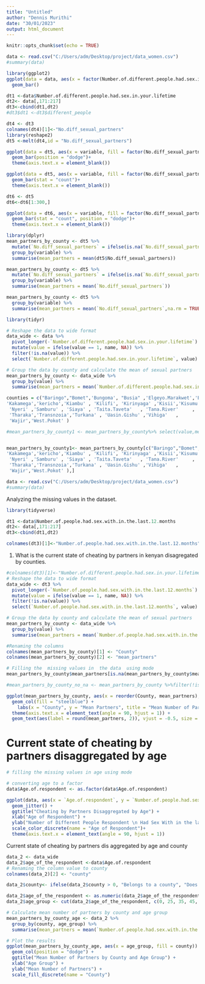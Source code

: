 ```yaml
---
title: "Untitled"
author: "Dennis Murithi"
date: "30/01/2023"
output: html_document
---
```


```r
knitr::opts_chunk$set(echo = TRUE)
```

```r
data <- read.csv("C:/Users/adm/Desktop/project/data_women.csv")
#summary(data)
```

```r
library(ggplot2)
ggplot(data = data, aes(x = factor(Number.of.different.people.had.sex.in.your.lifetime)))+
  geom_bar()
```

```r
dt1 <-data$Number.of.different.people.had.sex.in.your.lifetime
dt2<- data[,171:217]
dt3<-cbind(dt1,dt2)
#dt3$dt1 <-dt3$different_people
```


```r
dt4 <- dt3
colnames(dt4)[1]<-"No.diff_sexual_partners"
library(reshape2)
dt5 <-melt(dt4,id = "No.diff_sexual_partners")
```


```r
ggplot(data = dt5, aes(x = variable, fill = factor(No.diff_sexual_partners)))+
  geom_bar(position = "dodge")+
  theme(axis.text.x = element_blank())
```



```r
ggplot(data = dt5, aes(x = variable, fill = factor(No.diff_sexual_partners)))+
  geom_bar(stat = "count")+
  theme(axis.text.x = element_blank())
```

```r
dt6 <- dt5
dt6<-dt6[1:300,]
```

```r
ggplot(data = dt6, aes(x = variable, fill = factor(No.diff_sexual_partners)))+
  geom_bar(stat = "count", position = "dodge")+
  theme(axis.text.x = element_blank())
```

```r
library(dplyr)
mean_partners_by_county <- dt5 %>%
  mutate(`No.diff_sexual_partners` = ifelse(is.na(`No.diff_sexual_partners`), mean(`No.diff_sexual_partners`, na.rm = TRUE), `No.diff_sexual_partners`)) %>%
  group_by(variable) %>%
  summarise(mean_partners = mean(dt5$No.diff_sexual_partners))

```


```r
mean_partners_by_county <- dt5 %>%
  mutate(`No.diff_sexual_partners` = ifelse(is.na(`No.diff_sexual_partners`), mean(table(`No.diff_sexual_partners`, na.rm = TRUE), `No.diff_sexual_partners`))) %>%
  group_by(variable) %>%
  summarise(mean_partners = mean(`No.diff_sexual_partners`))

```

```r
mean_partners_by_county <- dt5 %>%
  group_by(variable) %>%
  summarise(mean_partners = mean(`No.diff_sexual_partners`,na.rm = TRUE))
```


```r
library(tidyr)

# Reshape the data to wide format
data_wide <- data %>%
  pivot_longer(-`Number.of.different.people.had.sex.in.your.lifetime`) %>%
  mutate(value = ifelse(value == 1, name, NA)) %>%
  filter(!is.na(value)) %>%
  select(`Number.of.different.people.had.sex.in.your.lifetime`, value)

```

```r
# Group the data by county and calculate the mean of sexual partners
mean_partners_by_county <- data_wide %>%
  group_by(value) %>%
  summarise(mean_partners = mean(`Number.of.different.people.had.sex.in.your.lifetime`, na.rm = TRUE))
```


```r
counties = c("Baringo","Bomet",'Bungoma', "Busia" ,'Elgeyo.Marakwet','Embu','Garissa' ,'Homa.Bay','Isiolo','Kajiado' ,       
'Kakamega','kericho','Kiambu' , 'Kilifi', 'Kirinyaga' ,'Kisii','Kisumu' ,'Kitui', 'Kwale'   ,        'Laikipia' ,'Lamu' ,  'Machakos'  ,'Makueni' , 'Mandera'  ,"Marsabit" ,'Meru' ,  'Migori', 'Mombasa'   ,      'Muranga' ,    'Nairobi' ,'Nakuru' ,"Nandi"  , "Narok" , 'Nyamira',  'Nyandarua'   ,   
 'Nyeri' ,'Samburu' , 'Siaya' , 'Taita.Taveta'   , 'Tana.River'     ,
 'Tharaka','Transnzoia','Turkana' , 'Uasin.Gishu' ,'Vihiga'   ,      
 'Wajir','West.Pokot' )

#mean_partners_by_county1 <- mean_partners_by_county%>% select(value,mean_~1)%>% filter(value = counties)


mean_partners_by_county1<- mean_partners_by_county[c("Baringo","Bomet",'Bungoma', "Busia" ,'Elgeyo.Marakwet','Embu','Garissa' ,'Homa.Bay','Isiolo','Kajiado' ,       
'Kakamega','kericho','Kiambu' , 'Kilifi', 'Kirinyaga' ,'Kisii','Kisumu' ,'Kitui', 'Kwale'   ,        'Laikipia' ,'Lamu' ,  'Machakos'  ,'Makueni' , 'Mandera'  ,"Marsabit" ,'Meru' ,  'Migori', 'Mombasa'   ,      'Muranga' ,    'Nairobi' ,'Nakuru' ,"Nandi"  , "Narok" , 'Nyamira',  'Nyandarua'   ,   
 'Nyeri' ,'Samburu' , 'Siaya' , 'Taita.Taveta'   , 'Tana.River'     ,
 'Tharaka','Transnzoia','Turkana' , 'Uasin.Gishu' ,'Vihiga'   ,      
 'Wajir','West.Pokot' ),]
```




```r
data <- read.csv("C:/Users/adm/Desktop/project/data_women.csv")
#summary(data)
```

Analyzing the  missing values in the dataset.

```r
library(tidyverse)
```



```r
dt1 <-data$Number.of.people.had.sex.with.in.the.last.12.months
dt2<- data[,171:217]
dt3<-cbind(dt1,dt2)

colnames(dt3)[1]<-"Number.of.people.had.sex.with.in.the.last.12.months"

```

1. What is the current state of cheating by partners in kenyan disagregated by counties.

```r
#colnames(dt3)[1]<-"Number.of.different.people.had.sex.in.your.lifetime"
# Reshape the data to wide format
data_wide <- dt3 %>%
  pivot_longer(-`Number.of.people.had.sex.with.in.the.last.12.months`) %>%
  mutate(value = ifelse(value == 1, name, NA)) %>%
  filter(!is.na(value)) %>%
  select(`Number.of.people.had.sex.with.in.the.last.12.months`, value)
```

```r
# Group the data by county and calculate the mean of sexual partners
mean_partners_by_county <- data_wide %>%
  group_by(value) %>%
  summarise(mean_partners = mean(`Number.of.people.had.sex.with.in.the.last.12.months`, na.rm = TRUE))

#Renaming the columns
colnames(mean_partners_by_county)[1] <- "County"
colnames(mean_partners_by_county)[2] <- "mean_partners"

# Filling the  missing values in  the data  using mode
mean_partners_by_county$mean_partners[is.na(mean_partners_by_county$mean_partners)] <- mean(mean_partners_by_county$mean_partners, na.rm = TRUE)

#mean_partners_by_county_no_na <- mean_partners_by_county %>%filter(!is.na(mean_partners))
```

```r
ggplot(mean_partners_by_county, aes(x = reorder(County, mean_partners), y = mean_partners)) +
  geom_col(fill = "steelblue") +
    labs(x = "County", y = "Mean Partners", title = "Mean Number of Partners by County")+
  theme(axis.text.x = element_text(angle = 90, hjust = 1)) +
  geom_text(aes(label = round(mean_partners, 2)), vjust = -0.5, size = 3)
```

# Current state of cheating by partners disaggregated by age 


```r
# filling the missing values in age using mode

# converting age to a factor
data$Age.of.respondent <- as.factor(data$Age.of.respondent)

ggplot(data, aes(x = `Age.of.respondent`, y = `Number.of.people.had.sex.with.in.the.last.12.months`, color = `Age.of.respondent`)) +
  geom_jitter() +
  ggtitle("Cheating by Partners Disaggregated by Age") +
  xlab("Age of Respondent") +
  ylab("Number of Different People Respondent \n Had Sex With in the last 12 months") +
  scale_color_discrete(name = "Age of Respondent")+
  theme(axis.text.x = element_text(angle = 90, hjust = 1))
```


Current state of cheating by partners dis aggregated by age and county

```r
data_2 <- data_wide
data_2$age_of_the_respondent <-data$Age.of.respondent
# Renaming the column value to county
colnames(data_2)[2] <- "county"

data_2$county<- ifelse(data_2$county > 0, "Belongs to a county", "Does not belong to a county")

data_2$age_of_the_respondent <- as.numeric(data_2$age_of_the_respondent)
data_2$age_group <- cut(data_2$age_of_the_respondent, c(0, 25, 35, 45, 55, 65, 75))

# Calculate mean number of partners by county and age group
mean_partners_by_county_age <- data_2 %>%
  group_by(county, age_group) %>%
  summarise(mean_partners = mean(`Number.of.people.had.sex.with.in.the.last.12.months`, na.rm = TRUE))

# Plot the results
ggplot(mean_partners_by_county_age, aes(x = age_group, fill = county)) +
  geom_col(position = "dodge") +
  ggtitle("Mean Number of Partners by County and Age Group") +
  xlab("Age Group") +
  ylab("Mean Number of Partners") +
  scale_fill_discrete(name = "County")

```

